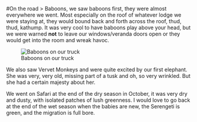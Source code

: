 #On the road
>
Baboons, we saw baboons first, they were almost everywhere we went. Most especially on the roof of whatever lodge we were staying at, they would bound back and forth across the roof, thud, thud, kathump. It was very cool to have baboons play above your head, but we were warned **not** to leave our windows/veranda doors open or they would get into the room and wreak havoc.

![Baboons on our truck](https://photos.app.goo.gl/iZ2QnEiuu2hTy8Rd9)

We also saw Vervet Monkeys and were quite excited by our first elephant. She was very, very old, missing part of a tusk and oh, so very wrinkled. But she had a certain majesty about her.

We went on Safari at the end of the dry season in October, it was very dry and dusty, with isolated patches of lush greenness. I would love to go back at the end of the wet season when the babies are new, the Serengeti is green, and the migration is full bore.
